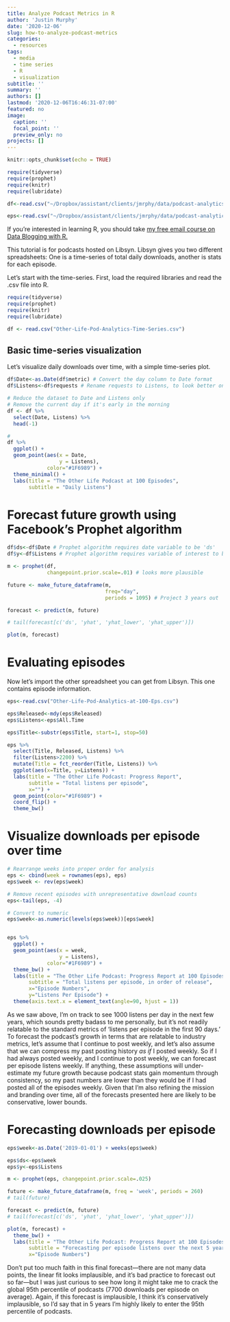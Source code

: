 ```yaml
---
title: Analyze Podcast Metrics in R
author: 'Justin Murphy'
date: '2020-12-06'
slug: how-to-analyze-podcast-metrics
categories:
  - resources
tags:
  - media
  - time series
  - R
  - visualization
subtitle: ''
summary: ''
authors: []
lastmod: '2020-12-06T16:46:31-07:00'
featured: no
image:
  caption: ''
  focal_point: ''
  preview_only: no
projects: []
---
```


```r
knitr::opts_chunk$set(echo = TRUE)

require(tidyverse)
require(prophet)
require(knitr)
require(lubridate)

df<-read.csv("~/Dropbox/assistant/clients/jmrphy/data/podcast-analytics/Other-Life-Pod-Analytics-Time-Series.csv")

eps<-read.csv("~/Dropbox/assistant/clients/jmrphy/data/podcast-analytics/Other-Life-Pod-Analytics-at-100-Eps.csv")

```

If you're interested in learning R, you should take [my free email course on Data Blogging with R.](https://otherlife.co/data)

This tutorial is for podcasts hosted on Libsyn. Libsyn gives you two different spreadsheets: One is a time-series of total daily downloads, another is stats for each episode.

Let's start with the time-series. First, load the required libraries and read the .csv file into R.

```r

require(tidyverse)
require(prophet)
require(knitr)
require(lubridate)

df <- read.csv("Other-Life-Pod-Analytics-Time-Series.csv")
```

## Basic time-series visualization

Let's visualize daily downloads over time, with a simple time-series plot.

```r

df$Date<-as.Date(df$metric) # Convert the day column to Date format
df$Listens<-df$requests # Rename requests to Listens, to look better on the graph

# Reduce the dataset to Date and Listens only
# Remove the current day if it's early in the morning
df <- df %>%
  select(Date, Listens) %>%
  head(-1)

# 
df %>%
  ggplot() +
  geom_point(aes(x = Date,
                 y = Listens),
             color="#1F6989") +
  theme_minimal() +
  labs(title = "The Other Life Podcast at 100 Episodes",
       subtitle = "Daily Listens")

```

# Forecast future growth using Facebook's Prophet algorithm

```r

df$ds<-df$Date # Prophet algorithm requires date variable to be 'ds'
df$y<-df$Listens # Prophet algorithm requires variable of interest to be 'y'

m <- prophet(df,
             changepoint.prior.scale=.01) # looks more plausible

future <- make_future_dataframe(m,
                                freq="day",
                                periods = 1095) # Project 3 years out

forecast <- predict(m, future)

# tail(forecast[c('ds', 'yhat', 'yhat_lower', 'yhat_upper')])

plot(m, forecast)


```

# Evaluating episodes

Now let's import the other spreadsheet you can get from Libsyn. This one contains episode information.

```r

eps<-read.csv("Other-Life-Pod-Analytics-at-100-Eps.csv")

```

```r

eps$Released<-mdy(eps$Released)
eps$Listens<-eps$All.Time

eps$Title<-substr(eps$Title, start=1, stop=50)

eps %>%
  select(Title, Released, Listens) %>%
  filter(Listens>2200) %>%
  mutate(Title = fct_reorder(Title, Listens)) %>%
  ggplot(aes(x=Title, y=Listens)) +
  labs(title = "The Other Life Podcast: Progress Report",
       subtitle = "Total listens per episode",
       x="") +
  geom_point(color="#1F6989") +
  coord_flip() +
  theme_bw()

```

# Visualize downloads per episode over time

```r

# Rearrange weeks into proper order for analysis
eps <- cbind(week = rownames(eps), eps)
eps$week <- rev(eps$week)

# Remove recent episodes with unrepresentative download counts
eps<-tail(eps, -4)

# Convert to numeric
eps$week<-as.numeric(levels(eps$week))[eps$week]


eps %>%
  ggplot() +
  geom_point(aes(x = week,
                 y = Listens),
             color="#1F6989") +
  theme_bw() +
  labs(title = "The Other Life Podcast: Progress Report at 100 Episodes",
       subtitle = "Total listens per episode, in order of release",
       x="Episode Numbers",
       y="Listens Per Episode") +
  theme(axis.text.x = element_text(angle=90, hjust = 1))

```

As we saw above, I'm on track to see 1000 listens per day in the next few years, which sounds pretty badass to me personally, but it's not readily relatable to the standard metrics of 'listens per episode in the first 90 days.' To forecast the podcast's growth in terms that are relatable to industry metrics, let's assume that I continue to post weekly, and let's also assume that we can compress my past posting history *as if* I posted weekly. So if I had always posted weekly, and I continue to post weekly, we can forecast per episode listens weekly. If anything, these assumptions will under-estimate my future growth because podcast stats gain momentum through consistency, so my past numbers are lower than they would be if I had posted all of the episodes weekly. Given that I'm also refining the mission and branding over time, all of the forecasts presented here are likely to be conservative, lower bounds.

# Forecasting downloads per episode

```r


eps$week<-as.Date('2019-01-01') + weeks(eps$week)

eps$ds<-eps$week
eps$y<-eps$Listens

m <- prophet(eps, changepoint.prior.scale=.025)

future <- make_future_dataframe(m, freq = 'week', periods = 260)
# tail(future)

forecast <- predict(m, future)
# tail(forecast[c('ds', 'yhat', 'yhat_lower', 'yhat_upper')])

plot(m, forecast) +
  theme_bw() +
  labs(title = "The Other Life Podcast: Progress Report at 100 Episodes",
       subtitle = "Forecasting per episode listens over the next 5 years",
       x="Episode Numbers")


```

Don't put too much faith in this final forecast—there are not many data points, the linear fit looks implausible, and it's bad practice to forecast out so far—but I was just curious to see how long it might take me to crack the global 95th percentile of podcasts (7700 downloads per episode on average). Again, if this forecast is implausible, I think it's conservatively implausible, so I'd say that in 5 years I'm highly likely to enter the 95th percentile of podcasts.
